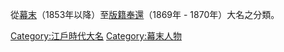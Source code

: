 從[[幕末|幕末]]（1853年以降）至[[版籍奉還|版籍奉還]]（1869年 - 1870年）大名之分類。
{{CategoryTOC}}

[[Category:江戶時代大名|Category:江戶時代大名]]
[[Category:幕末人物|Category:幕末人物]]